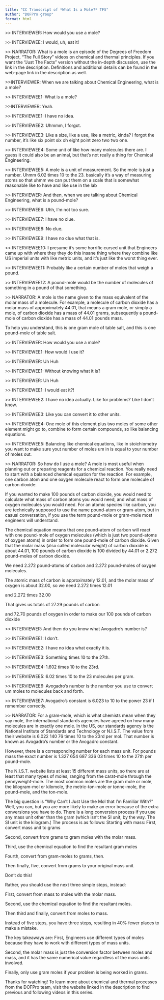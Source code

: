 ```yaml
---
title: "CC Transcript of *What Is a Mole?* TFS"
author: "DOFPro group"
format: html
---
```


\>\> INTERVIEWER: How would you use a mole?

\>\> INTERVIEWEE: I would, uh, eat it!

\>\> NARRATOR: What is a mole is an episode of the Degrees of Freedom Project, "The Full Story" videos on chemical and thermal principles. If you want the "Just The Facts" version without the in-depth discussion, use the link in the description. Definitions and additional details can be found in the web-page link in the description as well.

\>\>INTERVIEWER: When we are talking about Chemical Engineering, what is a mole?

\>\> INTERVIEWEE1: What is a mole?

\>\>INTERVIEWER: Yeah.

\>\> INTERVIEWEE1: I have no idea.

\>\> INTERVIEWEE2: Uhmmm, I forgot.

\>\> INTERVIEWEE3: Like a size, like a use, like a metric, kinda? I forgot the number, it's like six point six oh eight point zero two two one.

\>\> INTERVIEWEE4: Some unit of like how many molecules there are. I guess it could also be an animal, but that's not really a thing for Chemical Engineering.

\>\> INTERVIEWEE5: A mole is a unit of measurement. So the mole is just a number. Uhmm 6.02 times 10 to the 23. basically it's a way of measuring atoms so that uhmm we can put them on a scale that is somewhat reasonable like to have and like use in the lab

\>\> INTERVIEWER: And then, when we are talking about Chemical Engineering, what is a pound-mole?

\>\> INTERVIEWEE6: Uhh, I'm not too sure.

\>\> INTERVIEWEE7: I have no clue.

\>\> INTERVIEWEE8: No clue.

\>\> INTERVIEWEE9: I have no clue what that is.

\>\> INTERVIEWEE10: I presume it's some horrific cursed unit that Engineers came up with where they they do this insane thing where they combine like US imperial units with like metric units, and it's just like the worst thing ever.

\>\> INTERVIEWEE11: Probably like a certain number of moles that weigh a pound.

\>\> INTERVIEWEE12: A pound-mole would be the number of molecules of something in a pound of that something.

\>\> NARRATOR: A mole is the name given to the mass equivalent of the molar mass of a molecule. For example, a molecule of carbon dioxide has a molar mass of approximately 44.01, that means a gram mole, or simply a mole, of carbon dioxide has a mass of 44.01 grams, subsequently a pound-mole of carbon dioxide has a mass of 44.01 pounds mass.

To help you understand, this is one gram mole of table salt, and this is one pound-mole of table salt.

\>\> INTERVIEWER: How would you use a mole?

\>\> INTERVIEWEE1: How would I use it?

\>\> INTERVIEWER: Uh Huh

\>\> INTERVIEWEE1: Without knowing what it is?

\>\> INTERVIEWER: Uh Huh

\>\> INTERVIEWEE1: I would eat it?!

\>\> INTERVIEWEE2: I have no idea actually. Like for problems? Like I don't know.

\>\> INTERVIEWEE3: Like you can convert it to other units.

\>\> INTERVIEWEE4: One mole of this element plus two moles of some other element might go to, combine to form certain compounds, so like balancing equations.

\>\> INTERVIEWEE5: Balancing like chemical equations, like in stoichiometry you want to make sure yout number of moles um in is equal to your number of moles out.

\>\> NARRATOR: So how do I use a mole? A mole is most useful when planning out or preparing reagents for a chemical reaction. You really need to start with a balanced chemical equation for the reaction. For example, one carbon atom and one oxygen molecule  react to form one molecule of carbon dioxide.

If you wanted to make 100 pounds of carbon dioxide, you would need to calculate what mass of carbon atoms you would need, and what mass of oxygen molecules you would need. For an atomic species like carbon, you are technically supposed to use the name pound-atom or gram-atom, but in casual conversation, if you use the term pound-mole or gram-mole most engineers will understand.

The chemical equation means that one pound-atom of carbon will react with one pound-mole of oxygen molecules (which is just two pound-atoms of oxygen atoms) in order to form one pound-mole of carbon dioxide. Given that the molar mass (also called molecular weight) of carbon dioxide is about 44.01, 100 pounds of carbon dioxide is 100 divided by 44.01 or 2.272 pound-moles of carbon dioxide.

We need 2.272 pound-atoms of carbon and 2.272 pound-moles of oxygen molecules.

The atomic mass of carbon is approximately 12.01, and the molar mass of oxygen is about 32.00, so we need 2.272 times 12.01

and 2.272 times 32.00

That gives us totals of 27.29 pounds of carbon

and 72.70 pounds of oxygen in order to make our 100 pounds of carbon dioxide

\>\> INTERVIEWER: And then do you know what Avogadro’s number is?

\>\> INTERVIEWEE1: I don't.

\>\> INTERVIEWEE2: I have no idea what exactly it is.

\>\> INTERVIEWEE3: Something times 10 to the 27th.

\>\> INTERVIEWEE4: 1.602 times 10 to the 23rd.

\>\> INTERVIEWEE5: 6.02 times 10 to the 23 molecules per gram. 

\>\> INTERVIEWEE6: Avogadro's number is the number you use to convert um moles to molecules back and forth.

\>\> INTERVIEWEE7: Avogadro's constant is 6.023 to 10 to the power 23 if I remember correctly. 

\>\> NARRATOR: For a gram-mole, which is what chemists mean when they say mole, the international standards agencies have agreed on how many molecules are in exactly one mole. In the US, our standards agency is the National Institute of Standards and Technology or N.I.S.T. The value from their website is  6.022 140 76 times 10 to the 23rd per mol. That number is known as Avogadro’s number or the Avogadro constant.

However, there is a corresponding number for each mass unit. For pounds mass the exact number is 1.327 654 687 336 03 times 10 to the 27th per pound-mole.

The N.I.S.T. website lists at least 15 different mass units, so there are at least that many types of moles, ranging from the carat-mole through the pennyweight-mole. The most common moles are the gram mole or mole, the kilogram-mol or kilomole, the metric-ton-mole or tonne-mole, the pound-mole, and the ton-mole.

The big question is "Why Can’t I Just Use the Mol that I’m Familiar With?" Well, you can, but you are more likely to make an error because of the extra conversions you have to do. There is a long conversion process if you use any mass unit other than the gram (which isn’t the SI unit, by the way. The SI unit is the kilogram.) The process is as follows: Starting with mass: First, convert mass unit to grams

Second, convert from grams to gram moles with the molar mass.

Third, use the chemical equation to find the resultant gram moles

Fourth, convert from gram-moles to grams, then.

Then finally, five, convert from grams to your original mass unit.

Don't do this!

Rather, you should use the next three simple steps, instead:

First, convert from mass to moles with the molar mass.

Second, use the chemical equation to find the resultant moles.

Then third and finally, convert from moles to mass.

Instead of five steps, you have three steps, resulting in 40% fewer places to make a mistake.

The key takeaways are: First, Engineers use different types of moles because they have to work with different types of mass units.

Second, the molar mass is just the conversion factor between moles and mass, and it has the same numerical value regardless of the mass units involved.

Finally, only use gram moles if your problem is being worked in grams.

Thanks for watching! To learn more about chemical and thermal processes from the DOFPro team, visit the website linked in the description to find previous and following videos in this series.
